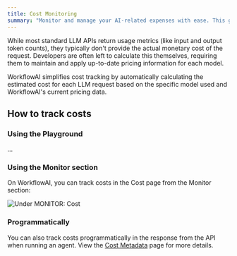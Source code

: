 ```yaml
---
title: Cost Monitoring
summary: "Monitor and manage your AI-related expenses with ease. This guide shows you how to track costs programmatically and through the WorkflowAI dashboard for better budget control."
---
```



While most standard LLM APIs return usage metrics (like input and output token counts), they typically don't provide the actual monetary cost of the request. Developers are often left to calculate this themselves, requiring them to maintain and apply up-to-date pricing information for each model.

WorkflowAI simplifies cost tracking by automatically calculating the estimated cost for each LLM request based on the specific model used and WorkflowAI's current pricing data.

## How to track costs

### Using the Playground

...

### Using the Monitor section

On WorkflowAI, you can track costs in the Cost page from the Monitor section:

![Under MONITOR: Cost](/images/observability/monitoring.png)

### Programmatically

You can also track costs programmatically in the response from the API when running an agent.
View the [Cost Metadata](/docs/inference/cost) page for more details.